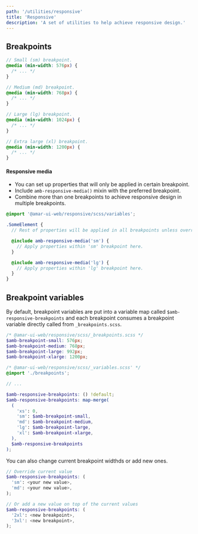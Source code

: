 ```yaml
---
path: '/utilities/responsive'
title: 'Responsive'
description: 'A set of utilities to help achieve responsive design.'
---
```


## Breakpoints

```scss
// Small (sm) breakpoint.
@media (min-width: 576px) {
  /* ... */
}

// Medium (md) breakpoint.
@media (min-width: 768px) {
  /* ... */
}

// Large (lg) breakpoint.
@media (min-width: 1024px) {
  /* ... */
}

// Extra large (xl) breakpoint.
@media (min-width: 1200px) {
  /* ... */
}
```

#### Responsive media

- You can set up properties that will only be applied in certain breakpoint.
- Include `amb-responsive-media()` mixin with the preferred breakpoint.
- Combine more than one breakpoints to achieve responsive design in multiple breakpoints.

```scss
@import '@amar-ui-web/responsive/scss/variables';

.SomeElement {
  // Rest of properties will be applied in all breakpoints unless overriden.

  @include amb-responsive-media('sm') {
    // Apply properties within 'sm' breakpoint here.
  }

  @include amb-responsive-media('lg') {
    // Apply properties within 'lg' breakpoint here.
  }
}
```

## Breakpoint variables

By default, breakpoint variables are put into a variable map called `$amb-responsive-breakpoints`
and each breakpoint consumes a breakpoint variable directly called from `_breakpoints.scss`.

```scss
/* @amar-ui-web/responsive/scss/_breakpoints.scss */
$amb-breakpoint-small: 576px;
$amb-breakpoint-medium: 768px;
$amb-breakpoint-large: 992px;
$amb-breakpoint-xlarge: 1200px;

/* @amar-ui-web/responsive/scss/_variables.scss' */
@import './breakpoints';

// ...

$amb-responsive-breakpoints: () !default;
$amb-responsive-breakpoints: map-merge(
  (
    'xs': 0,
    'sm': $amb-breakpoint-small,
    'md': $amb-breakpoint-medium,
    'lg': $amb-breakpoint-large,
    'xl': $amb-breakpoint-xlarge,
  ),
  $amb-responsive-breakpoints
);
```

You can also change current breakpoint widthds or add new ones.

```scss
// Override current value
$amb-responsive-breakpoints: (
  'sm': <your new value>,
  'md': <your new value>,
);

// Or add a new value on top of the current values
$amb-responsive-breakpoints: (
  '2xl': <new breakpoint>,
  '3xl': <new breakpoint>,
);
```
